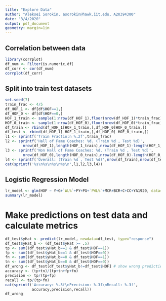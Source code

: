 ```yaml
---
title: "Explore Data"
author: "Aleksei Sorokin, asorokin@hawk.iit.edu, A20394300"
date: "3/4/2020"
output: pdf_document
geometry: margin=1in
---
```

## Correlation between data
```r
library(corrplot)
df_num <- Filter(is.numeric,df)
df_corr <- cor(df_num)
corrplot(df_corr)
```

## Split into train test datasets
```r
set.seed(7)
train_frac <- 4/5
df_HOF_1 <- df[df$HOF==1,]
df_HOF_0 <- df[df$HOF==0,]
HOF_1_train <- sample(1:nrow(df_HOF_1),floor(nrow(df_HOF_1)*train_frac))
HOF_0_train <- sample(1:nrow(df_HOF_0),floor(nrow(df_HOF_0)*train_frac))
df_train <- rbind(df_HOF_1[HOF_1_train,],df_HOF_0[HOF_0_train,])
df_test <- rbind(df_HOF_1[-HOF_1_train,],df_HOF_0[-HOF_0_train,])
l1 <- sprintf('Train Fractio:n %.2f',train_frac)
l2 <- sprintf('Hall of Fame Coaches: %d. (Train %d , Test %d)',
        nrow(df_HOF_1),length(HOF_1_train),nrow(df_HOF_1)-length(HOF_1_train))
l3 <- sprintf('Non Hall of Fame Coaches: %d. (Train %d , Test %d)',
        nrow(df_HOF_0),length(HOF_0_train),nrow(df_HOF_0)-length(HOF_0_train))
l4 <- sprintf('Overall: (Train %d , Test %d)',nrow(df_train),nrow(df_test))
cat(sprintf('%s\n%s\n%s\n%s\n',l1,l2,l3,l4))
```

## Logistic Regression Model
```r
lr_model <- glm(HOF ~ Y+G+`WL%`+PY+PG+`PWL%`+MCR+BCR+C+CC+YA1920, data=df_train, family="binomial")
summary(lr_model)
```

# Make predictions on test data and calculate metrics
```r
df_test$yHat <- predict(lr_model, newdata=df_test, type="response")
df_test$yHat_b <- (df_test$yHat >= .5)
tp <- sum((df_test$yHat_b==1 & df_test$HOF==1))
fp <- sum((df_test$yHat_b==1 & df_test$HOF==0))
fn <- sum((df_test$yHat_b==0 & df_test$HOF==1))
tn <- sum((df_test$yHat_b==0 & df_test$HOF==0))
df_wrong <- df_test[df_test$yHat_b!=df_test$HOF] # show wrong predictions
accuracy <- (tp+tn)/(tp+tn+fp+fn)
precision <- tp/(tp+fp)
recall <- tp/(tp+fn)
cat(sprintf('Accuracy: %.3f\nPrecision: %.3f\nRecall: %.3f',
            accuracy,precision,recall))
df_wrong
```
